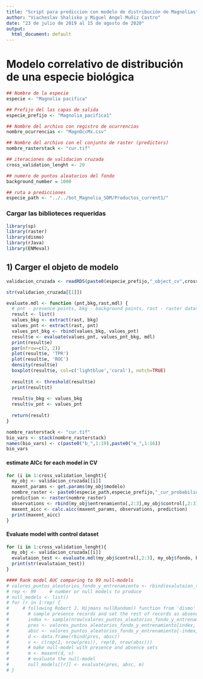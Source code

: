 ---
title: "Script para prediccion con modelo de distribución de Magnolias"
author: "Viacheslav Shalisko y Miguel Angel Muñiz Castro"
date: "23 de julio de 2019 al 15 de agosto de 2020"
output:
  html_document: default
---

# Modelo correlativo de distribución de una especie biológica


```{r variables}
## Nombre de la especie
especie <- "Magnolia pacifica"

## Prefijo del las capas de salida
especie_prefijo <- "Magnolia_pacifica1"

## Nombre del archivo con registro de ocurrencias
nombre_ocurrencias <- "MagnOccMx.csv"

## Nombre del archivo con el conjunto de raster (predictors)
nombre_rasterstack <- "cur.tif"

## iteraciones de validacion cruzada
cross_validation_lenght <- 20

## numero de puntos aleatorios del fondo
background_number = 1000

## ruta a predicciones
especie_path <- "../../bot_Magnolia_SDM/Productos_current1/"
```

### Cargar las biblioteces requeridas

```{r}
library(sp)
library(raster)
library(dismo)
library(rJava)
library(ENMeval)
```

## 1) Carger el objeto de modelo

```{r cross-validation-load}
validacion_cruzada <- readRDS(paste0(especie_prefijo,"_object_cv",cross_validation_lenght,".rds"))

str(validacion_cruzada[[1]])
```

```{r}
evaluate.mdl <- function (pnt,bkg,rast,mdl) {
  # pnt - presence points, bkg - background points, rast - raster dataset, mdl - model
  result <- list()
  values_bkg <- extract(rast, bkg)
  values_pnt <- extract(rast, pnt)
  values_pnt_bkg <- rbind(values_bkg, values_pnt)
  result$e <- evaluate(values_pnt, values_pnt_bkg, mdl)
  print(result$e)
  par(mfrow=c(2, 2))
  plot(result$e, 'TPR')
  plot(result$e, 'ROC')
  density(result$e)
  boxplot(result$e, col=c('lightblue','coral'), notch=TRUE)
  
  result$t <- threshold(result$e)
  print(result$t)
  
  result$v_bkg <- values_bkg
  result$v_pnt <- values_pnt
  
  return(result)
}

```

```{r}
nombre_rasterstack <- "cur.tif"
bio_vars <- stack(nombre_rasterstack)
names(bio_vars) <- c(paste0("b_",1:19),paste0("e_",1:16))
bio_vars

```

#### estimate AICc for each model in CV

```{r estimate-aicc}
for (i in 1:cross_validation_lenght){
  my_obj <- validacion_cruzada[[i]]  
  maxent_params <- get.params(my_obj$modelo)
  nombre_raster <- paste0(especie_path,especie_prefijo,"_cur_probabilidad_32bits_iteracion_",i,".tif")
  prediction <- raster(nombre_raster)
  observations <- rbind(my_obj$entrenamiento[,2:3],my_obj$control[,2:3])  
  maxent_aicc <- calc.aicc(maxent_params, observations, prediction)
  print(maxent_aicc)
}
```

#### Evaluate model with control dataset

```{r evaluate-model-control-data, fig.width=10, fig.height=10}
for (i in 1:cross_validation_lenght){
  my_obj <- validacion_cruzada[[i]]
  evalutaion_test <- evaluate.mdl(my_obj$control[,2:3], my_obj$fondo, bio_vars, my_obj$modelo)
  print(str(evalutaion_test))
}
```



```{r null-model-auc-training}
#### Rank model AUC comparing to 99 null-models
# valores_puntos_aleatorios_fondo_y_entrenamiento <- rbind(evalutaion_training$v_pnt, evalutaion_training$v_bkg)
# rep <- 99     # number or null models to produce
# null_models <- list()
# for (r in 1:rep) {
#     # following Robert J. Hijmans nullRandom() function from 'dismo'
# 		# sample presence records and set the rest of records as absence
# 		index <- sample(nrow(valores_puntos_aleatorios_fondo_y_entrenamiento), presence_points_count)
# 		pres <- valores_puntos_aleatorios_fondo_y_entrenamiento[index, ]
# 		absc <- valores_puntos_aleatorios_fondo_y_entrenamiento[-index, ]
# 		d <- data.frame(rbind(pres, absc))
# 		v <- c(rep(1, nrow(pres)), rep(0, nrow(absc)))
# 		# make null-model with presence and absence sets
# 		m <- maxent(d, v)
# 		# evaluate the null-model
# 		null_models[[r]] <- evaluate(pres, absc, m)
# }

```


